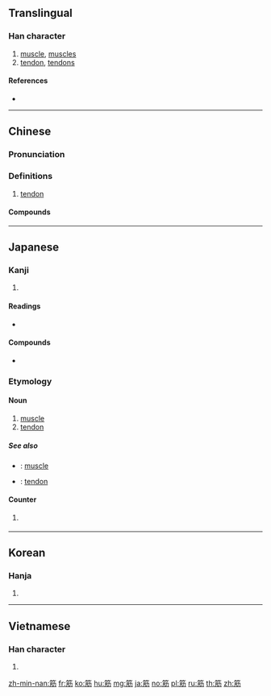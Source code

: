 {{character info/new}}
{{also|觔|䏪}}
==Translingual==

===Han character===
{{Han char|rn=118|rad=竹|as=06|sn=12|four=88227|canj=HBKS|ids=⿱⺮肋}}

# [[muscle]], [[muscles]]
# [[tendon]], [[tendons]]

====References====
* {{Han ref|kx=0882.260|dkj=25994|dj=1311.070|hdz=52968.040|uh=7B4B|ud=31563|bh=B5AC|bd=46508}}

----

==Chinese==
{{zh-forms}}

===Pronunciation===
{{zh-pron
|m=jīn
|c=gan1
|h=pfs=kîn
|md=
|mn=qz,tp,xm:kun/kh,zz:kin
|w=
|mc=y
|oc=y
|cat=n
}}

===Definitions===
{{zh-hanzi}}

# [[tendon]]
#: {{zh-usex|我 好 鍾意 食 牛筋丸。|I like to eat beef '''tendon''' meatballs.|C}}

====Compounds====
{{zh-der|麵筋|面筋}}

----

==Japanese==

===Kanji===
{{ja-kanji|grade=6|rs=竹06}}

# {{defn|lang=ja|sort=竹06}}

====Readings====
* {{ja-readings|goon=[[こん]] (kon)|kanon=[[きん]] (kin)|kun=[[すじ]] (suji)}}

====Compounds====
* {{ja-r|筋肉|きんにく}}

===Etymology===
{{ja-kanjitab|すじ|yomi=k}}

====Noun====
{{ja-noun|すじ}}

# [[muscle]]
# [[tendon]]
{{attention|ja|needs expansion}}

=====See also=====
* {{ja-r|筋肉|きんにく}}: [[muscle]]
* {{ja-r|腱|けん}}: [[tendon]]

====Counter====
{{ja-pos|counter|すじ}}

# {{n-g|Counter for long, thin things.}}
#: {{ja-usex|一筋の光|ひとすじ の ひかり|a single '''ray''' of light}}

----

==Korean==

===Hanja===
{{ko-hanja|hangeul=근|eumhun=|rv=geun|mr=kŭn|y=kun}}

# {{defn|lang=ko|sort=竹06}}

----

==Vietnamese==

===Han character===
{{vi-hantu|[[cân]], [[gân]]|rs=竹06}}

# {{defn|lang=vi|sort=竹06}}

[[zh-min-nan:筋]]
[[fr:筋]]
[[ko:筋]]
[[hu:筋]]
[[mg:筋]]
[[ja:筋]]
[[no:筋]]
[[pl:筋]]
[[ru:筋]]
[[th:筋]]
[[zh:筋]]